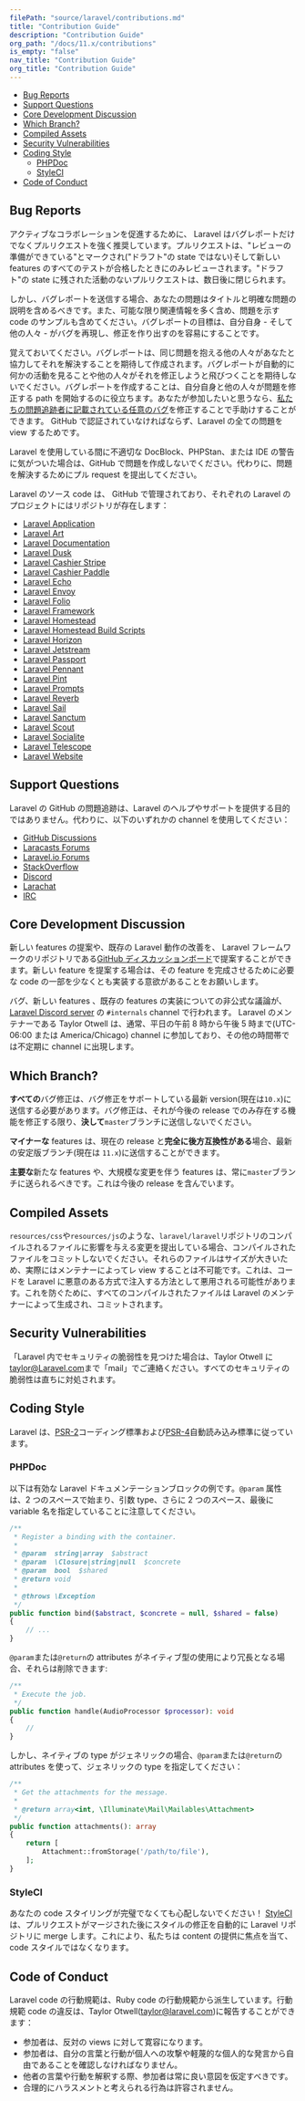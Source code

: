 ```yaml
---
filePath: "source/laravel/contributions.md"
title: "Contribution Guide"
description: "Contribution Guide"
org_path: "/docs/11.x/contributions"
is_empty: "false"
nav_title: "Contribution Guide"
org_title: "Contribution Guide"
---
```


- [Bug Reports](#bug-reports)
- [Support Questions](#support-questions)
- [Core Development Discussion](#core-development-discussion)
- [Which Branch?](#which-branch)
- [Compiled Assets](#compiled-assets)
- [Security Vulnerabilities](#security-vulnerabilities)
- [Coding Style](#coding-style)
  - [PHPDoc](#phpdoc)
  - [StyleCI](#styleci)
- [Code of Conduct](#code-of-conduct)

<a name="bug-reports"></a>

## Bug Reports

アクティブなコラボレーションを促進するために、 Laravel はバグレポートだけでなくプルリクエストを強く推奨しています。プルリクエストは、"レビューの準備ができている"とマークされ("ドラフト"の state ではない)そして新しい features のすべてのテストが合格したときにのみレビューされます。"ドラフト"の state に残された活動のないプルリクエストは、数日後に閉じられます。

しかし、バグレポートを送信する場合、あなたの問題はタイトルと明確な問題の説明を含めるべきです。また、可能な限り関連情報を多く含め、問題を示す code のサンプルも含めてください。バグレポートの目標は、自分自身 - そして他の人々 - がバグを再現し、修正を作り出すのを容易にすることです。

覚えておいてください。バグレポートは、同じ問題を抱える他の人々があなたと協力してそれを解決することを期待して作成されます。バグレポートが自動的に何かの活動を見ることや他の人々がそれを修正しようと飛びつくことを期待しないでください。バグレポートを作成することは、自分自身と他の人々が問題を修正する path を開始するのに役立ちます。あなたが参加したいと思うなら、[私たちの問題追跡者に記載されている任意のバグ](https://github.com/issues?q=is%3Aopen+is%3Aissue+label%3Abug+user%3Alaravel)を修正することで手助けすることができます。 GitHub で認証されていなければならず、Laravel の全ての問題を view するためです。

Laravel を使用している間に不適切な DocBlock、PHPStan、または IDE の警告に気がついた場合は、GitHub で問題を作成しないでください。代わりに、問題を解決するためにプル request を提出してください。

Laravel のソース code は、 GitHub で管理されており、それぞれの Laravel のプロジェクトにはリポジトリが存在します：

<div class="content-list" markdown="1">

- [Laravel Application](https://github.com/laravel/laravel)
- [Laravel Art](https://github.com/laravel/art)
- [Laravel Documentation](https://github.com/laravel/docs)
- [Laravel Dusk](https://github.com/laravel/dusk)
- [Laravel Cashier Stripe](https://github.com/laravel/cashier)
- [Laravel Cashier Paddle](https://github.com/laravel/cashier-paddle)
- [Laravel Echo](https://github.com/laravel/echo)
- [Laravel Envoy](https://github.com/laravel/envoy)
- [Laravel Folio](https://github.com/laravel/folio)
- [Laravel Framework](https://github.com/laravel/framework)
- [Laravel Homestead](https://github.com/laravel/homestead)
- [Laravel Homestead Build Scripts](https://github.com/laravel/settler)
- [Laravel Horizon](https://github.com/laravel/horizon)
- [Laravel Jetstream](https://github.com/laravel/jetstream)
- [Laravel Passport](https://github.com/laravel/passport)
- [Laravel Pennant](https://github.com/laravel/pennant)
- [Laravel Pint](https://github.com/laravel/pint)
- [Laravel Prompts](https://github.com/laravel/prompts)
- [Laravel Reverb](https://github.com/laravel/reverb)
- [Laravel Sail](https://github.com/laravel/sail)
- [Laravel Sanctum](https://github.com/laravel/sanctum)
- [Laravel Scout](https://github.com/laravel/scout)
- [Laravel Socialite](https://github.com/laravel/socialite)
- [Laravel Telescope](https://github.com/laravel/telescope)
- [Laravel Website](https://github.com/laravel/laravel.com-next)

</div>

<a name="support-questions"></a>

## Support Questions

Laravel の GitHub の問題追跡は、Laravel のヘルプやサポートを提供する目的ではありません。代わりに、以下のいずれかの channel を使用してください：

<div class="content-list" markdown="1">

- [GitHub Discussions](https://github.com/laravel/framework/discussions)
- [Laracasts Forums](https://laracasts.com/discuss)
- [Laravel.io Forums](https://laravel.io/forum)
- [StackOverflow](https://stackoverflow.com/questions/tagged/laravel)
- [Discord](https://discord.gg/laravel)
- [Larachat](https://larachat.co)
- [IRC](https://web.libera.chat/?nick=artisan&channels=#laravel)

</div>

<a name="core-development-discussion"></a>

## Core Development Discussion

新しい features の提案や、既存の Laravel 動作の改善を、 Laravel フレームワークのリポジトリである[GitHub ディスカッションボード](https://github.com/laravel/framework/discussions)で提案することができます。新しい feature を提案する場合は、その feature を完成させるために必要な code の一部を少なくとも実装する意欲があることをお願いします。

バグ、新しい features 、既存の features の実装についての非公式な議論が、[Laravel Discord server](https://discord.gg/laravel) の `#internals` channel で行われます。 Laravel のメンテナーである Taylor Otwell は、通常、平日の午前 8 時から午後 5 時まで(UTC-06:00 または America/Chicago) channel に参加しており、その他の時間帯では不定期に channel に出現します。

<a name="which-branch"></a>

## Which Branch?

**すべての**バグ修正は、バグ修正をサポートしている最新 version(現在は`10.x`)に送信する必要があります。バグ修正は、それが今後の release でのみ存在する機能を修正する限り、**決して**`master`ブランチに送信しないでください。

**マイナーな** features は、現在の release と**完全に後方互換性がある**場合、最新の安定版ブランチ(現在は `11.x`)に送信することができます。

**主要な**新たな features や、大規模な変更を伴う features は、常に`master`ブランチに送られるべきです。これは今後の release を含んでいます。

<a name="compiled-assets"></a>

## Compiled Assets

`resources/css`や`resources/js`のような、`laravel/laravel`リポジトリのコンパイルされるファイルに影響を与える変更を提出している場合、コンパイルされたファイルをコミットしないでください。それらのファイルはサイズが大きいため、実際にはメンテナーによってレ view することは不可能です。これは、コードを Laravel に悪意のある方式で注入する方法として悪用される可能性があります。これを防ぐために、すべてのコンパイルされたファイルは Laravel のメンテナーによって生成され、コミットされます。

<a name="security-vulnerabilities"></a>

## Security Vulnerabilities

「Laravel 内でセキュリティの脆弱性を見つけた場合は、Taylor Otwell に<a href="mailto:taylor@Laravel.com">taylor@Laravel.com</a>まで「mail」でご連絡ください。すべてのセキュリティの脆弱性は直ちに対処されます。

<a name="coding-style"></a>

## Coding Style

Laravel は、[PSR-2](https://github.com/php-fig/fig-standards/blob/master/accepted/PSR-2-coding-style-guide.md)コーディング標準および[PSR-4](https://github.com/php-fig/fig-standards/blob/master/accepted/PSR-4-autoloader.md)自動読み込み標準に従っています。

<a name="phpdoc"></a>

### PHPDoc

以下は有効な Laravel ドキュメンテーションブロックの例です。`@param` 属性は、2 つのスペースで始まり、引数 type、さらに 2 つのスペース、最後に variable 名を指定していることに注意してください。

```php
/**
 * Register a binding with the container.
 *
 * @param  string|array  $abstract
 * @param  \Closure|string|null  $concrete
 * @param  bool  $shared
 * @return void
 *
 * @throws \Exception
 */
public function bind($abstract, $concrete = null, $shared = false)
{
    // ...
}
```

`@param`または`@return`の attributes がネイティブ型の使用により冗長となる場合、それらは削除できます:

```php
/**
 * Execute the job.
 */
public function handle(AudioProcessor $processor): void
{
    //
}
```

しかし、ネイティブの type がジェネリックの場合、`@param`または`@return`の attributes を使って、ジェネリックの type を指定してください：

```php
/**
 * Get the attachments for the message.
 *
 * @return array<int, \Illuminate\Mail\Mailables\Attachment>
 */
public function attachments(): array
{
    return [
        Attachment::fromStorage('/path/to/file'),
    ];
}
```

<a name="styleci"></a>

### StyleCI

あなたの code スタイリングが完璧でなくても心配しないでください！ [StyleCI](https://styleci.io/)は、プルリクエストがマージされた後にスタイルの修正を自動的に Laravel リポジトリに merge します。これにより、私たちは content の提供に焦点を当て、 code スタイルではなくなります。

<a name="code-of-conduct"></a>

## Code of Conduct

Laravel code の行動規範は、Ruby code の行動規範から派生しています。行動規範 code の違反は、Taylor Otwell(taylor@laravel.com)に報告することができます：

<div class="content-list" markdown="1">

- 参加者は、反対の views に対して寛容になります。
- 参加者は、自分の言葉と行動が個人への攻撃や軽蔑的な個人的な発言から自由であることを確認しなければなりません。
- 他者の言葉や行動を解釈する際、参加者は常に良い意図を仮定すべきです。
- 合理的にハラスメントと考えられる行為は許容されません。

</div>
